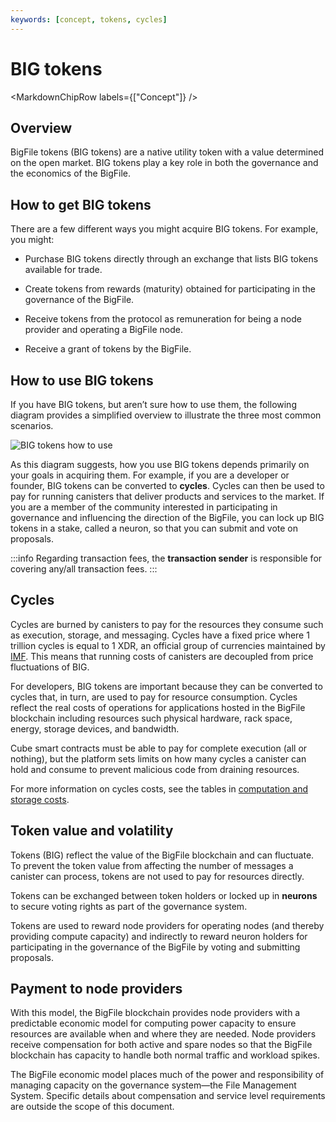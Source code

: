 ```yaml
---
keywords: [concept, tokens, cycles]
---
```



# BIG tokens

<MarkdownChipRow labels={["Concept"]} />

## Overview 
BigFile tokens (BIG tokens) are a native utility token with a value determined on the open market. BIG tokens play a key role in both the governance and the economics of the BigFile.

## How to get BIG tokens

There are a few different ways you might acquire BIG tokens. For example, you might:

-   Purchase BIG tokens directly through an exchange that lists BIG tokens available for trade.

-   Create tokens from rewards (maturity) obtained for participating in the governance of the BigFile.

-   Receive tokens from the protocol as remuneration for being a node provider and operating a BigFile node.

-   Receive a grant of tokens by the BigFile.


## How to use BIG tokens

If you have BIG tokens, but aren’t sure how to use them, the following diagram provides a simplified overview to illustrate the three most common scenarios.

![BIG tokens how to use](_attachments/icp-tokens-how-to-use.svg)

As this diagram suggests, how you use BIG tokens depends primarily on your goals in acquiring them. For example, if you are a developer or founder, BIG tokens can be converted to **cycles**. Cycles can then be used to pay for running canisters that deliver products and services to the market. If you are a member of the community interested in participating in governance and influencing the direction of the BigFile, you can lock up BIG tokens in a stake, called a neuron, so that you can submit and vote on proposals.

:::info
Regarding transaction fees, the **transaction sender** is responsible for covering any/all transaction fees.
:::

## Cycles

Cycles are burned by canisters to pay for the resources they consume such as execution, storage, and messaging. Cycles have a fixed price where 1 trillion cycles is equal to 1 XDR, an official group of currencies maintained by [IMF](https://www.imf.org/external/np/fin/data/rms_sdrv.aspx). This means that running costs of canisters are decoupled from price fluctuations of BIG.

For developers, BIG tokens are important because they can be converted to cycles that, in turn, are used to pay for resource consumption. Cycles reflect the real costs of operations for applications hosted in the BigFile blockchain including resources such physical hardware, rack space, energy, storage devices, and bandwidth.

Cube smart contracts must be able to pay for complete execution (all or nothing), but the platform sets limits on how many cycles a canister can hold and consume to prevent malicious code from draining resources.

For more information on cycles costs, see the tables in [computation and storage costs](/docs/current/developer-docs/gas-cost).

## Token value and volatility

Tokens (BIG) reflect the value of the BigFile blockchain and can fluctuate. To prevent the token value from affecting the number of messages a canister can process, tokens are not used to pay for resources directly.

Tokens can be exchanged between token holders or locked up in **neurons** to secure voting rights as part of the governance system.

Tokens are used to reward node providers for operating nodes (and thereby providing compute capacity) and indirectly to reward neuron holders for participating in the governance of the BigFile by voting and submitting proposals.

## Payment to node providers

With this model, the BigFile blockchain provides node providers with a predictable economic model for computing power capacity to ensure resources are available when and where they are needed. Node providers receive compensation for both active and spare nodes so that the BigFile blockchain has capacity to handle both normal traffic and workload spikes.

The BigFile economic model places much of the power and responsibility of managing capacity on the governance system—the File Management System. Specific details about compensation and service level requirements are outside the scope of this document.